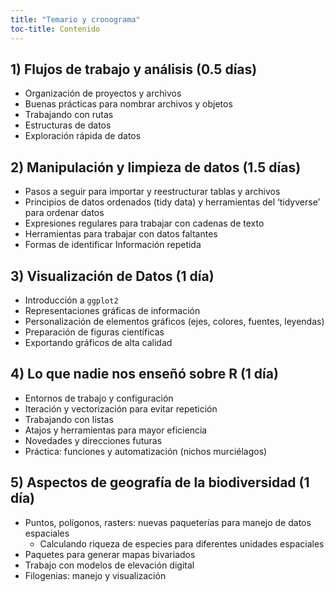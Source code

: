 ```yaml
---
title: "Temario y cronograma"
toc-title: Contenido 
---
```


## 1) Flujos de trabajo y análisis (0.5 días)

- Organización de proyectos y archivos  
- Buenas prácticas para nombrar archivos y objetos
- Trabajando con rutas  
- Estructuras de datos  
- Exploración rápida de datos  

## 2) Manipulación y limpieza de datos (1.5 días)

- Pasos a seguir para importar y reestructurar tablas y archivos
- Principios de datos ordenados (tidy data) y herramientas del 'tidyverse' para ordenar datos  
- Expresiones regulares para trabajar con cadenas de texto  
- Herramientas para trabajar con datos faltantes  
- Formas de identificar Información repetida

## 3) Visualización de Datos (1 día)

- Introducción a `ggplot2` 
- Representaciones gráficas de información   
- Personalización de elementos gráficos (ejes, colores, fuentes, leyendas) 
- Preparación de figuras científicas  
- Exportando gráficos de alta calidad  

## 4) Lo que nadie nos enseñó sobre R (1 día)

- Entornos de trabajo y configuración  
- Iteración y vectorización para evitar repetición 
- Trabajando con listas  
- Atajos y herramientas para mayor eficiencia   
- Novedades y direcciones futuras
- Práctica: funciones y automatización (nichos murciélagos)

## 5) Aspectos de geografía de la biodiversidad (1 día)

- Puntos, polígonos, rasters: nuevas paqueterías para manejo de datos espaciales 
  * Calculando riqueza de especies para diferentes unidades espaciales  
- Paquetes para generar mapas bivariados  
- Trabajo con modelos de elevación digital 
- Filogenias: manejo y visualización 
